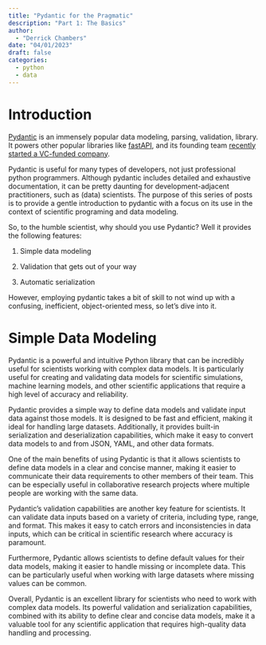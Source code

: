 ```yaml
---
title: "Pydantic for the Pragmatic"
description: "Part 1: The Basics"
author: 
  - "Derrick Chambers"
date: "04/01/2023"
draft: false
categories:
  - python
  - data
---
```


# Introduction

[Pydantic](https://docs.pydantic.dev/) is an immensely popular data modeling, parsing, validation,
library. It powers other popular libraries like [fastAPI](https://fastapi.tiangolo.com/), and
its founding team [recently started a VC-funded company](https://pydantic.dev/announcement/). 

Pydantic is useful for many types of developers, not just professional 
python programmers. Although pydantic includes detailed and exhaustive documentation,
it can be pretty daunting for development-adjacent practitioners, such as
(data) scientists. The purpose of this series of posts is to provide a gentle 
introduction to pydantic  with a focus on its use in the context of scientific programing
and data modeling.

So, to the humble scientist, why should you use Pydantic? Well it provides the following
features:

1. Simple data modeling

2. Validation that gets out of your way

3. Automatic serialization

However, employing pydantic takes a bit of skill to not wind up with a confusing, inefficient,
object-oriented mess, so let's dive into it.  

# Simple Data Modeling




Pydantic is a powerful and intuitive Python library that can be incredibly useful for scientists
working with complex data models. It is particularly useful for creating and validating data models
for scientific simulations, machine learning models, and other scientific applications that require
a high level of accuracy and reliability.

Pydantic provides a simple way to define data models and validate input data against those models.
It is designed to be fast and efficient, making it ideal for handling large datasets. Additionally,
it provides built-in serialization and deserialization capabilities, which make it easy to convert
data models to and from JSON, YAML, and other data formats.

One of the main benefits of using Pydantic is that it allows scientists to define data models in a
clear and concise manner, making it easier to communicate their data requirements to other members
of their team. This can be especially useful in collaborative research projects where multiple
people are working with the same data.

Pydantic's validation capabilities are another key feature for scientists. It can validate data
inputs based on a variety of criteria, including type, range, and format. This makes it easy to
catch errors and inconsistencies in data inputs, which can be critical in scientific research
where accuracy is paramount.

Furthermore, Pydantic allows scientists to define default values for their data models, 
making it easier to handle missing or incomplete data. This can be particularly useful when
working with large datasets where missing values can be common.

Overall, Pydantic is an excellent library for scientists who need to work with complex data models.
Its powerful validation and serialization capabilities, combined with its ability to define clear
and concise data models, make it a valuable tool for any scientific application that requires
high-quality data handling and processing.
